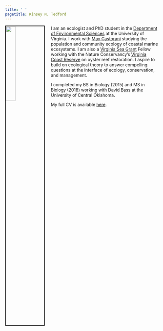 ```yaml
---
title: ' '
pagetitle: Kinsey N. Tedford
---
```


<link rel="stylesheet" href="styles.css" type="text/css">

<img src="images/kinseytedford_2019.jpg" style="width:25%; border:2px solid; margin-right: 20px" align="left">

I am an ecologist and PhD student in the [Department of Environmental Sciences](https://evsc.as.virginia.edu) at the University of Virginia. I work with [Max Castorani](https://castorani.evsc.virginia.edu) studying the population and community ecology of coastal marine ecosystems. I am also a [Virginia Sea Grant](https://vaseagrant.org) Fellow working with the Nature Conservancy's [Virginia Coast Reserve](https://www.nature.org/en-us/about-us/where-we-work/united-states/virginia/stories-in-virginia/virginia-coast-reserve/) on oyster reef restoration. I aspire to build on ecological theory to answer compelling questions at the interface of ecology, conservation, and management.

I completed my BS in Biology (2015) and MS in Biology (2018) working with [David Bass](https://www3.uco.edu/centraldirectory/profiles/5318) at the University of Central Oklahoma.

My full CV is available [here](files/CV_Tedford_December_2020.pdf).